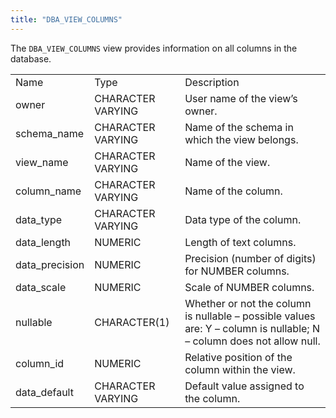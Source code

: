 ```yaml
---
title: "DBA_VIEW_COLUMNS"
---
```


<div id="dba_view_columns" class="registered_link"></div>

The `DBA_VIEW_COLUMNS` view provides information on all columns in the database.

|                |                   |                                                                                                                      |
| -------------- | ----------------- | -------------------------------------------------------------------------------------------------------------------- |
| Name           | Type              | Description                                                                                                          |
| owner          | CHARACTER VARYING | User name of the view’s owner.                                                                                       |
| schema_name    | CHARACTER VARYING | Name of the schema in which the view belongs.                                                                        |
| view_name      | CHARACTER VARYING | Name of the view.                                                                                                    |
| column_name    | CHARACTER VARYING | Name of the column.                                                                                                  |
| data_type      | CHARACTER VARYING | Data type of the column.                                                                                             |
| data_length    | NUMERIC           | Length of text columns.                                                                                              |
| data_precision | NUMERIC           | Precision (number of digits) for NUMBER columns.                                                                     |
| data_scale     | NUMERIC           | Scale of NUMBER columns.                                                                                             |
| nullable       | CHARACTER(1)      | Whether or not the column is nullable – possible values are: Y – column is nullable; N – column does not allow null. |
| column_id      | NUMERIC           | Relative position of the column within the view.                                                                     |
| data_default   | CHARACTER VARYING | Default value assigned to the column.                                                                                |
